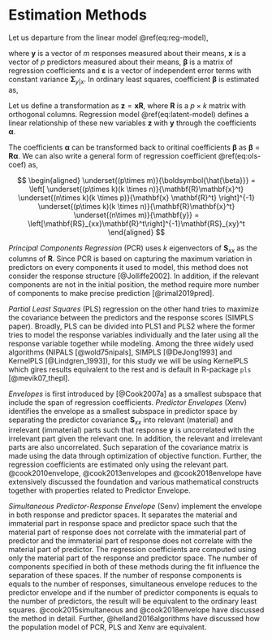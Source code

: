 # Estimation Methods #

Let us departure from the linear model \@ref(eq:reg-model),

\begin{equation}
\underset{(1\times m)}{\mathbf{y}} =
  \underset{(1\times p)(p\times m)}
    {\mathbf{x}\boldsymbol{\beta}} +
  \underset{(1 \times m)}{\boldsymbol{\varepsilon}}
(\#eq:reg-model)
\end{equation}
where $\mathbf{y}$ is a vector of $m$ responses measured about their means, $\mathbf{x}$ is a vector of $p$ predictors measured about their means, $\boldsymbol{\beta}$ is a matrix of regression coefficients and $\boldsymbol{\varepsilon}$ is a vector of independent error terms with constant variance $\boldsymbol{\Sigma}_{y|x}$. In ordinary least squares, coefficient $\boldsymbol{\beta}$ is estimated as,

\begin{equation}
\underset{(p\times m)}{\boldsymbol{\hat{\beta}}} =
  \left(\underset{(p\times n)}{\mathbf{x}^t}
  \underset{(n\times p)}{\mathbf{x}}\right)^{-1}
  \underset{(p \times n)(n \times m)}{\mathbf{x}^t\mathbf{y}} =
  \mathbf{S}_{xx}^{-1}\mathbf{S}_{xy}
(\#eq:ols-coef)
\end{equation}

Let us define a transformation as $\mathbf{z} = \mathbf{xR}$, where $\mathbf{R}$ is a $p\times k$ matrix with orthogonal columns. Regression model \@ref(eq:latent-model) defines a linear relationship of these new variables $\mathbf{z}$ with $\mathbf{y}$ through the coefficients $\boldsymbol{\alpha}$.

\begin{equation}
\underset{(1 \times m)}{\mathbf{y}} =
  \underset{(1 \times k)}{\mathbf{z}}
    \underset{(k \times m)}{\boldsymbol{\alpha}} +
  \underset{(1 \times m)}{\boldsymbol{\varepsilon}}
(\#eq:latent-model)
\end{equation}
The coefficients $\boldsymbol{\alpha}$ can be transformed back to oritinal coefficients $\boldsymbol{\beta}$ as $\boldsymbol{\beta} = \mathbf{R} \boldsymbol{\alpha}$. We can also write a general form of regression coefficient \@ref(eq:ols-coef) as,

$$
\begin{aligned}
\underset{(p\times m)}{\boldsymbol{\hat{\beta}}} =
  \left[
    \underset{(p\times k)(k \times n)}{\mathbf{R}\mathbf{x}^t}
    \underset{(n\times k)(k \times p)}{\mathbf{x} \mathbf{R}^t}
  \right]^{-1}
  \underset{(p\times k)(k \times n)}{\mathbf{R}\mathbf{x}^t}
  \underset{(n\times m)}{\mathbf{y}} =
  \left[\mathbf{RS}_{xx}\mathbf{R}^t\right]^{-1}\mathbf{RS}_{xy}^t
\end{aligned}
$$


_Principal Components Regression_ (PCR) uses $k$ eigenvectors of $\mathbf{S}_{xx}$ as the columns of $\mathbf{R}$. Since PCR is based on capturing the maximum variation in predictors on every components it used to model, this method does not consider the response structure [@Jolliffe2002]. In addition, if the relevant components are not in the initial position, the method require more number of components to make precise prediction [@rimal2019pred].


_Partial Least Squares_ (PLS) regression on the other hand tries to maximize the covariance between the predictors and the response scores (SIMPLS paper). Broadly, PLS can be divided into PLS1 and PLS2 where the former tries to model the response variables individually and the later using all the response variable together while modeling. Among the three widely used algorithms (NIPALS [@wold75nipals], SIMPLS [@DeJong1993] and KernelPLS [@Lindgren_1993]), for this study we will be using KernelPLS which gires results equivalent to the rest and is default in R-package `pls` [@mevik07_thepl].


_Envelopes_ is first introduced by [@Cook2007a] as a smallest subspace that include the span of regression coefficients. _Predictor Envelopes_ (Xenv) identifies the envelope as a smallest subspace in predictor space by separating the predictor covariance $\mathbf{S}_{xx}$ into relevant (material) and irrelevant (immaterial) parts such that response $\mathbf{y}$ is uncorrelated with the irrelevant part given the relevant one. In addition, the relevant and irrelevant parts are also uncorrelated. Such separation of the covariance matrix is made using the data through optimization of objective function. Further, the regression coefficients are estimated only using the relevant part. @cook2010envelope, @cook2013envelopes and @cook2018envelope have extensively discussed the foundation and various mathematical constructs together with properties related to Predictor Envelope. 

_Simultaneous Predictor-Response Envelope_ (Senv) implement the envelope in both response and predictor spaces. It separates the material and immaterial part in response space and predictor space such that the material part of response does not correlate with the immaterial part of predictor and the immaterial part of response does not correlate with the material part of predictor. The regression coefficients are computed using only the material part of the response and predictor space. The number of components specified in both of these methods during the fit influence the separation of these spaces. If the number of response components is equals to the number of responses, simultaneous envelope reduces to the predictor envelope and if the number of predictor components is equals to the number of predictors, the result will be equivalent to the ordinary least squares. @cook2015simultaneous and @cook2018envelope have discussed the method in detail. Further, @helland2016algorithms have discussed how the population model of PCR, PLS and Xenv are equivalent.
